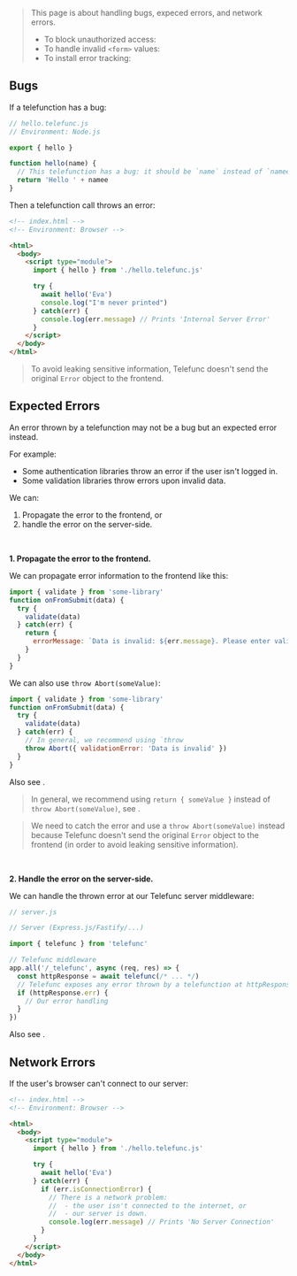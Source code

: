 
> This page is about handling bugs, expeced errors, and network errors.
>
> - To block unauthorized access: <Link href="/permissions" />
> - To handle invalid `<form>` values: <Link href="/form-validation" />
> - To install error tracking: <Link href="/onBug" />


## Bugs

If a telefunction has a bug:

```js
// hello.telefunc.js
// Environment: Node.js

export { hello }

function hello(name) {
  // This telefunction has a bug: it should be `name` instead of `namee`
  return 'Hello ' + namee
}
```

Then a telefunction call throws an error:

```html
<!-- index.html -->
<!-- Environment: Browser -->

<html>
  <body>
    <script type="module">
      import { hello } from './hello.telefunc.js'

      try {
        await hello('Eva')
        console.log("I'm never printed")
      } catch(err) {
        console.log(err.message) // Prints 'Internal Server Error'
      }
    </script>
  </body>
</html>
```

> To avoid leaking sensitive information, Telefunc doesn't send the original `Error` object to the frontend.


## Expected Errors

An error thrown by a telefunction may not be a bug but an expected error instead.

For example:
 - Some authentication libraries throw an error if the user isn't logged in.
 - Some validation libraries throw errors upon invalid data.

We can:
 1. Propagate the error to the frontend, or
 2. handle the error on the server-side.

<br/>

**1. Propagate the error to the frontend.**

We can propagate error information to the frontend like this:

```js
import { validate } from 'some-library'
function onFromSubmit(data) {
  try {
    validate(data)
  } catch(err) {
    return {
      errorMessage: `Data is invalid: ${err.message}. Please enter valid data.`
    }
  }
}
```

We can also use `throw Abort(someValue)`:

```js
import { validate } from 'some-library'
function onFromSubmit(data) {
  try {
    validate(data)
  } catch(err) {
    // In general, we recommend using `throw
    throw Abort({ validationError: 'Data is invalid' })
  }
}
```

Also see <Link href="/permissions#getcontext-wrapping" doNotInferSectionTitle={true} />.

> In general, we recommend using `return { someValue }` instead of `throw Abort(someValue)`, see <Link href="/form-validation" />.

> We need to catch the error and use a `throw Abort(someValue)` instead because Telefunc doesn't send the original `Error` object to the frontend (in order to avoid leaking sensitive information).

<br/>

**2. Handle the error on the server-side.**

We can handle the thrown error at our Telefunc server middleware:

```js
// server.js

// Server (Express.js/Fastify/...)

import { telefunc } from 'telefunc'

// Telefunc middleware
app.all('/_telefunc', async (req, res) => {
  const httpResponse = await telefunc(/* ... */)
  // Telefunc exposes any error thrown by a telefunction at httpResponse.err
  if (httpResponse.err) {
    // Our error handling
  }
})
```

Also see <Link href="/getContext#provide" />.


## Network Errors

If the user's browser can't connect to our server:

```html
<!-- index.html -->
<!-- Environment: Browser -->

<html>
  <body>
    <script type="module">
      import { hello } from './hello.telefunc.js'

      try {
        await hello('Eva')
      } catch(err) {
        if (err.isConnectionError) {
          // There is a network problem:
          //  - the user isn't connected to the internet, or
          //  - our server is down.
          console.log(err.message) // Prints 'No Server Connection'
        }
      }
    </script>
  </body>
</html>
```
